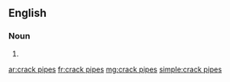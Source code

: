 ==English==

===Noun===
{{head|en|plural|head=[[crack]] [[pipe]]s}}

# {{plural of|crack pipe|lang=en|nocat=1}}

[[ar:crack pipes]]
[[fr:crack pipes]]
[[mg:crack pipes]]
[[simple:crack pipes]]